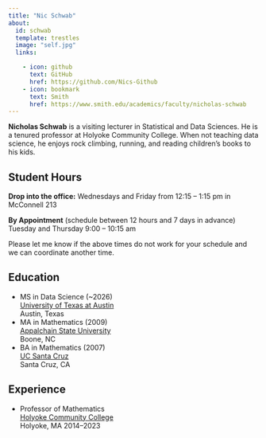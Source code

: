```yaml
---
title: "Nic Schwab"
about:
  id: schwab
  template: trestles
  image: "self.jpg"
  links:

    - icon: github
      text: GitHub
      href: https://github.com/Nics-Github
    - icon: bookmark
      text: Smith
      href: https://www.smith.edu/academics/faculty/nicholas-schwab
---
```


**Nicholas Schwab** is a visiting lecturer in Statistical and Data Sciences. He is a tenured professor at Holyoke Community College. When not teaching data science, he enjoys rock climbing, running, and reading children's books to his kids.

## Student Hours

**Drop into the office:** Wednesdays and Friday from 12:15 -- 1:15 pm in McConnell 213

**By Appointment** (schedule between 12 hours and 7 days in advance) Tuesday and Thursday 9:00 -- 10:15 am

Please let me know if the above times do not work for your schedule and we can coordinate another time.\
<!-- Google Calendar Appointment Scheduling begin --> <link href="https://calendar.google.com/calendar/scheduling-button-script.css" rel="stylesheet">

```{=html}
<script src="https://calendar.google.com/calendar/scheduling-button-script.js" async></script>
```
```{=html}
<script>
(function() {
  var target = document.currentScript;
  window.addEventListener('load', function() {
    calendar.schedulingButton.load({
      url: 'https://calendar.google.com/calendar/appointments/schedules/AcZssZ1iIHImPBba_fFowl9qbN1tFoRCcEGTpc1nzat2Hys-0tM-MPbMsMIQQwqtBxSMRV2dcFZ9KIZ2?gv=true',
      color: '#039BE5',
      label: 'Book an appointment',
      target,
    });
  });
})();
</script>
```
<!-- end Google Calendar Appointment Scheduling -->

## Education

-   MS in Data Science (\~2026)\
    [University of Texas at Austin](https://cdso.utexas.edu/msds)\
    Austin, Texas
-   MA in Mathematics (2009)\
    [Appalchain State University](https://mathsci.appstate.edu/)\
    Boone, NC
-   BA in Mathematics (2007)\
    [UC Santa Cruz](https://www.math.ucsc.edu/)\
    Santa Cruz, CA

## Experience

-   Professor of Mathematics\
    [Holyoke Community College](https://www.hcc.edu)\
    Holyoke, MA 2014--2023
